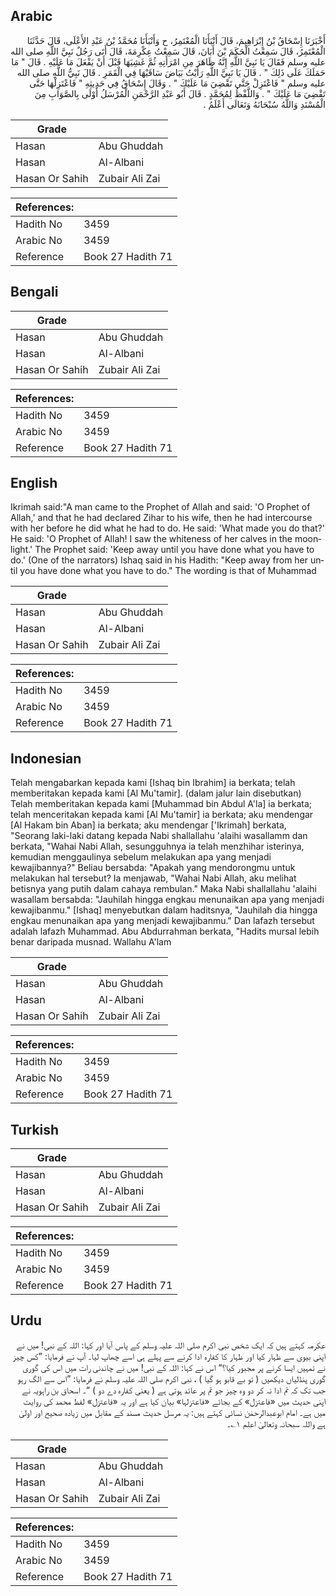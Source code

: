 ## Arabic


<div dir="rtl" lang="ar" style={{fontSize:'larger',backgroundColor:'#f8f9fa',padding:20}}>
أَخْبَرَنَا إِسْحَاقُ بْنُ إِبْرَاهِيمَ، قَالَ أَنْبَأَنَا الْمُعْتَمِرُ، ح وَأَنْبَأَنَا مُحَمَّدُ بْنُ عَبْدِ الأَعْلَى، قَالَ حَدَّثَنَا الْمُعْتَمِرُ، قَالَ سَمِعْتُ الْحَكَمَ بْنَ أَبَانَ، قَالَ سَمِعْتُ عِكْرِمَةَ، قَالَ أَتَى رَجُلٌ نَبِيَّ اللَّهِ صلى الله عليه وسلم فَقَالَ يَا نَبِيَّ اللَّهِ إِنَّهُ ظَاهَرَ مِنِ امْرَأَتِهِ ثُمَّ غَشِيَهَا قَبْلَ أَنْ يَفْعَلَ مَا عَلَيْهِ ‏.‏ قَالَ ‏"‏ مَا حَمَلَكَ عَلَى ذَلِكَ ‏"‏ ‏.‏ قَالَ يَا نَبِيَّ اللَّهِ رَأَيْتُ بَيَاضَ سَاقَيْهَا فِي الْقَمَرِ ‏.‏ قَالَ نَبِيُّ اللَّهِ صلى الله عليه وسلم ‏"‏ فَاعْتَزِلْ حَتَّى تَقْضِيَ مَا عَلَيْكَ ‏"‏ ‏.‏ وَقَالَ إِسْحَاقُ فِي حَدِيثِهِ ‏"‏ فَاعْتَزِلْهَا حَتَّى تَقْضِيَ مَا عَلَيْكَ ‏"‏ ‏.‏ وَاللَّفْظُ لِمُحَمَّدٍ ‏.‏ قَالَ أَبُو عَبْدِ الرَّحْمَنِ الْمُرْسَلُ أَوْلَى بِالصَّوَابِ مِنَ الْمُسْنَدِ وَاللَّهُ سُبْحَانَهُ وَتَعَالَى أَعْلَمُ ‏.‏
</div>
<div style={{backgroundColor:'#f8f9fa',padding:20, marginBottom: 10}}><table> <thead> <tr> <th>Grade</th> <th></th> </tr> </thead> <tbody> <tr><td>Hasan</td><td>Abu Ghuddah</td></tr><tr><td>Hasan</td><td>Al-Albani</td></tr><tr><td>Hasan Or Sahih</td><td>Zubair Ali Zai</td></tr></tbody></table><table> <thead> <tr> <th>References:</th> <th></th> </tr> </thead> <tbody><tr><td>Hadith No</td><td>3459</td></tr><tr><td>Arabic No</td><td>3459</td></tr><tr><td>Reference</td><td>Book 27 Hadith 71</td></tr></tbody></table></div>

## Bengali


<div dir="ltr" lang="bn" style={{fontSize:'larger',backgroundColor:'#f8f9fa',padding:20}}>

</div>
<div style={{backgroundColor:'#f8f9fa',padding:20, marginBottom: 10}}><table> <thead> <tr> <th>Grade</th> <th></th> </tr> </thead> <tbody> <tr><td>Hasan</td><td>Abu Ghuddah</td></tr><tr><td>Hasan</td><td>Al-Albani</td></tr><tr><td>Hasan Or Sahih</td><td>Zubair Ali Zai</td></tr></tbody></table><table> <thead> <tr> <th>References:</th> <th></th> </tr> </thead> <tbody><tr><td>Hadith No</td><td>3459</td></tr><tr><td>Arabic No</td><td>3459</td></tr><tr><td>Reference</td><td>Book 27 Hadith 71</td></tr></tbody></table></div>

## English


<div dir="ltr" lang="en" style={{fontSize:'larger',backgroundColor:'#f8f9fa',padding:20}}>
Ikrimah said:"A man came to the Prophet of Allah and said: 'O Prophet of Allah,' and that he had declared Zihar to his wife, then he had intercourse with her before he did what he had to do. He said: 'What made you do that?' He said: 'O Prophet of Allah! I saw the whiteness of her calves in the moonlight.' The Prophet said: 'Keep away until you have done what you have to do.' (One of the narrators) Ishaq said in his Hadith: "Keep away from her until you have done what you have to do." The wording is that of Muhammad
</div>
<div style={{backgroundColor:'#f8f9fa',padding:20, marginBottom: 10}}><table> <thead> <tr> <th>Grade</th> <th></th> </tr> </thead> <tbody> <tr><td>Hasan</td><td>Abu Ghuddah</td></tr><tr><td>Hasan</td><td>Al-Albani</td></tr><tr><td>Hasan Or Sahih</td><td>Zubair Ali Zai</td></tr></tbody></table><table> <thead> <tr> <th>References:</th> <th></th> </tr> </thead> <tbody><tr><td>Hadith No</td><td>3459</td></tr><tr><td>Arabic No</td><td>3459</td></tr><tr><td>Reference</td><td>Book 27 Hadith 71</td></tr></tbody></table></div>

## Indonesian


<div dir="ltr" lang="id" style={{fontSize:'larger',backgroundColor:'#f8f9fa',padding:20}}>
Telah mengabarkan kepada kami [Ishaq bin Ibrahim] ia berkata; telah memberitakan kepada kami [Al Mu'tamir]. (dalam jalur lain disebutkan) Telah memberitakan kepada kami [Muhammad bin Abdul A'la] ia berkata; telah menceritakan kepada kami [Al Mu'tamir] ia berkata; aku mendengar [Al Hakam bin Aban] ia berkata; aku mendengar ['Ikrimah] berkata, "Seorang laki-laki datang kepada Nabi shallallahu 'alaihi wasallamm dan berkata, "Wahai Nabi Allah, sesungguhnya ia telah menzhihar isterinya, kemudian menggaulinya sebelum melakukan apa yang menjadi kewajibannya?" Beliau bersabda: "Apakah yang mendorongmu untuk melakukan hal tersebut? Ia menjawab, "Wahai Nabi Allah, aku melihat betisnya yang putih dalam cahaya rembulan." Maka Nabi shallallahu 'alaihi wasallam bersabda: "Jauhilah hingga engkau menunaikan apa yang menjadi kewajibanmu." [Ishaq] menyebutkan dalam haditsnya, "Jauhilah dia hingga engkau menunaikan apa yang menjadi kewajibanmu." Dan lafazh tersebut adalah lafazh Muhammad. Abu Abdurrahman berkata, "Hadits mursal lebih benar daripada musnad. Wallahu A'lam
</div>
<div style={{backgroundColor:'#f8f9fa',padding:20, marginBottom: 10}}><table> <thead> <tr> <th>Grade</th> <th></th> </tr> </thead> <tbody> <tr><td>Hasan</td><td>Abu Ghuddah</td></tr><tr><td>Hasan</td><td>Al-Albani</td></tr><tr><td>Hasan Or Sahih</td><td>Zubair Ali Zai</td></tr></tbody></table><table> <thead> <tr> <th>References:</th> <th></th> </tr> </thead> <tbody><tr><td>Hadith No</td><td>3459</td></tr><tr><td>Arabic No</td><td>3459</td></tr><tr><td>Reference</td><td>Book 27 Hadith 71</td></tr></tbody></table></div>

## Turkish


<div dir="ltr" lang="tr" style={{fontSize:'larger',backgroundColor:'#f8f9fa',padding:20}}>

</div>
<div style={{backgroundColor:'#f8f9fa',padding:20, marginBottom: 10}}><table> <thead> <tr> <th>Grade</th> <th></th> </tr> </thead> <tbody> <tr><td>Hasan</td><td>Abu Ghuddah</td></tr><tr><td>Hasan</td><td>Al-Albani</td></tr><tr><td>Hasan Or Sahih</td><td>Zubair Ali Zai</td></tr></tbody></table><table> <thead> <tr> <th>References:</th> <th></th> </tr> </thead> <tbody><tr><td>Hadith No</td><td>3459</td></tr><tr><td>Arabic No</td><td>3459</td></tr><tr><td>Reference</td><td>Book 27 Hadith 71</td></tr></tbody></table></div>

## Urdu


<div dir="rtl" lang="ur" style={{fontSize:'larger',backgroundColor:'#f8f9fa',padding:20}}>
عکرمہ کہتے ہیں کہ ایک شخص نبی اکرم صلی اللہ علیہ وسلم کے پاس آیا اور کہا: اللہ کے نبی! میں نے اپنی بیوی سے ظہار کیا اور ظہار کا کفارہ ادا کرنے سے پہلے ہی اسے چھاپ لیا۔ آپ نے فرمایا: ”کس چیز نے تمہیں ایسا کرنے پر مجبور کیا؟“ اس نے کہا: اللہ کے نبی! میں نے چاندنی رات میں اس کی گوری گوری پنڈلیاں دیکھیں ( تو بے قابو ہو گیا ) ، نبی اکرم صلی اللہ علیہ وسلم نے فرمایا: ”اس سے الگ رہو جب تک کہ تم ادا نہ کر دو وہ چیز جو تم پر عائد ہوتی ہے ( یعنی کفارہ دے دو ) “۔ اسحاق بن راہویہ نے اپنی حدیث میں «فاعتزل» کے بجائے «فاعتزلہا» بیان کیا ہے اور یہ «فاعتزل» لفظ محمد کی روایت میں ہے۔ امام ابوعبدالرحمٰن نسائی کہتے ہیں: یہ مرسل حدیث مسند کے مقابل میں زیادہ صحیح اور اولیٰ ہے واللہ سبحانہ وتعالیٰ اعلم ۱؎۔
</div>
<div style={{backgroundColor:'#f8f9fa',padding:20, marginBottom: 10}}><table> <thead> <tr> <th>Grade</th> <th></th> </tr> </thead> <tbody> <tr><td>Hasan</td><td>Abu Ghuddah</td></tr><tr><td>Hasan</td><td>Al-Albani</td></tr><tr><td>Hasan Or Sahih</td><td>Zubair Ali Zai</td></tr></tbody></table><table> <thead> <tr> <th>References:</th> <th></th> </tr> </thead> <tbody><tr><td>Hadith No</td><td>3459</td></tr><tr><td>Arabic No</td><td>3459</td></tr><tr><td>Reference</td><td>Book 27 Hadith 71</td></tr></tbody></table></div>